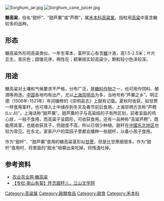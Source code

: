 {{multiple issues|
{{expand|time=2014-06-07T05:09:57+00:00}}
{{refimprove|time=2014-06-07T05:09:57+00:00}}
}}
[[Image:Sorghum_jar.jpg|thumb]]
[[Image:Sorghum_cane_juicer.jpg|thumb]]

'''糖高粱'''，俗名“甜杆”、“甜芦粟”或“芦穄”，属[[禾本科|禾本科]][[高粱属|高粱属]]，指粒用[[高粱|高粱]]中茎含糖较多的品种。

==形态==
糖高粱外形同高粱类似，一年生草本，茎秆实心有含[[糖|糖]]汁液，高1.5-2.5米；叶片互生，青灰色；圆锥花序，两性花；颖果结实较高粱少，颗粒较小色泽较深。

==用途==
糖高粱对土壤和气候要求不严格，分布广泛，是[[糖|糖料作物]]之一，也可用作饲料、酿酒等用途。[[中国|中国]]各地均有出产，尤以[[上海|上海]][[崇明岛|崇明岛]]为多，当地号称“芦粟之乡”。明正德（1506年-1521年）年间编修的《崇明县志》上就有记载。夏秋时收获，如甘蔗一样食用茎秆，也可埋入土中储存到冬天及春节前后食用。上海崇明方言称“芦穄 (Lu Ji)”，上海话称“甜芦粟”。甜芦粟的子与高粱结的子有所区别，前者呈扁的鸡心狀，一般不食用，而高粱子呈圆形，可收获食用。还有一品种称“高粱芦穄”，既能用其茎，也能收获其子，但甜度不高，所以已很少种植。甜杆在[[中國|中國]][[中国东北地区|东北地区]]也较为常见。在东北，家家户户的菜园子里都会播种一些甜杆，以备小孩子食用。

作为“甜杆”、“甜芦粟”食用的糖高粱茎形似[[甘蔗|甘蔗]]，但是比甘蔗细很多。作为“甜杆”食用时，将里面的“甜水”咀嚼出来吃掉，将残渣吐掉。

==参考资料==
*[https://web.archive.org/web/20070927154534/http://nynyw.cn/Html/Article/nyzs/kp/00869.html 农业农业网·糖高粱]
* [http://www.vsread.com/article-76675.html 【专栏·南山有菊】怀念甜杆儿，江山文学网] {{Wayback|url=http://www.vsread.com/article-76675.html |date=20170308044555 }}

[[Category:高粱属|Category:高粱属]]
[[Category:穀類食品|Category:穀類食品]]
[[Category:甜食|Category:甜食]]
[[Category:禾本科|Category:禾本科]]